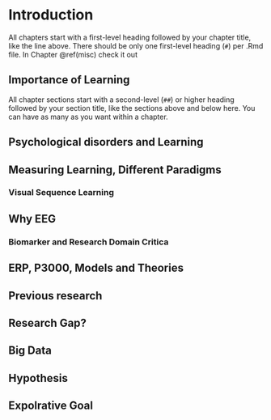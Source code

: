 # Introduction {#Intro}

All chapters start with a first-level heading followed by your chapter title, like the line above. There should be only one first-level heading (`#`) per .Rmd file.
In Chapter \@ref(misc) check it out

## Importance of Learning

All chapter sections start with a second-level (`##`) or higher heading followed by your section title, like the sections above and below here. You can have as many as you want within a chapter.

## Psychological disorders and Learning

## Measuring Learning, Different Paradigms 

### Visual Sequence Learning 

## Why EEG 

### Biomarker and Research Domain Critica 

## ERP, P3000, Models and Theories

## Previous research
## Research Gap? 
## Big Data 
## Hypothesis 
## Expolrative Goal 

